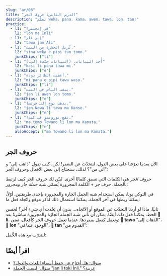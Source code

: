 ```yaml
---
slug: "ar/08"
title: "الدرس الثامن: حروف الجر"
description: "تعلّم weka، pana، kama، awen، tawa، lon، tan!"
practice:
  - l1: "في إنجلترا"
    l2: "lon ma Inli"
  - l1: "إلى علي"
    l2: "tawa jan Ali"
  - l1: "تُزيل الحشرة من البيت."
    l2: "sina weka e pipi tan tomo."
    junkChips: ["li"]
  - l1: "أُحب النباتات. (النباتات جيّدة إلي.)"
    l2: "kasi li pona tawa mi."
    junkChips: ["e"]
  - l1: "أعطيت الطائر دودة."
    l2: "mi pana e pipi tawa waso."
    junkChips: ["li"]
  - l1: "يبقى الناس في البيت."
    l2: "jan li awen lon tomo."
    junkChips: ["e"]
  - l1: "يذهب نوح إلى فرنسا."
    l2: "jan Nowa li tawa ma Kanse."
    junkChips: ["e"]
  - l1: "تقع تورونتو في كندا."
    l2: "ma tomo Towano li lon ma Kanata."
    junkChips: ["e"]
    alsoAccept: ["ma Towano li lon ma Kanata."]
---
```



## حروف الجر

الآن بعدما تعرّفنا على بعض الدول، لنتحدّث عن السَفر! لكن، كيف تقول "ذاهب إلى" و "آتي من"؟ لذلك، سنحتاج إلى بعض الأفعال وحروف الجر:

<List>
  <Word sl="weka" m="الإزالة، الذهاب، الخروخ؛ غائب" />
  <Word sl="pana" m="الإعطاء، الوضع" />
  <Word sl="kama" m="القدوم، المجيء، الوصول" />
  <Word sl="awen" m="البقاء، الحماية" />
  <Word sl="tawa" m="إلى، باتّجاه" />
  <Word sl="lon" m="عند، في، على" />
  <Word sl="tan" m="من، بِسبب" />
</List>

_حروف الجر_ هي الكلمات التي تسبق كلماتًا أخرى. تُبيّن لك حروف الجر كيف تُرتبط بالجملة. حرف جر + الكلمة المجرورة يُسمّى _شبه جملة جار ومجرور_:

<List>
  <Word sl="tawa soweli" m="باتّجاه الحيوان" />
  <Word sl="lon ma" m="على الأرض، في الدولة" />
  <Word sl="tan tomo" m="من البيت" />
</List>

في التوكي بونا، يمكن استخدام شبه الجمل الجارة والمجرورة بإحدى طريقتين. أوّلاً، يمكننا ربطها في آخر الجملة. يمكننا استعمال ذلك لذكر موقع واتّجاه فعل ما:

<List>
  <Sentence sl="mi pana e waso tawa kasi." m="أضعُ الطائر على شجرة." />
  <Sentence sl="waso li awen lon kasi." m="يبقى الطائر على الشجرة." />
  <Sentence
    sl="sina weka e waso tan kasi."
    m="تُزيلُ الطائر من الشجرة."
  />
</List>

ثانيًا، ماذا لو أردنا التحدّث عن الموقع أو الاتّجاه... بدون أن يَحْدث أي شيء آخَر؟ لحسن الحظ، يمكننا فعل ذلك أيضًا. يمكن أن تأتي شبه الجملة الجارّة والمجرورة مباشَرةً بعد **󱤧 li**، وتعمل كفعل بمفردها. عندما تعمل حروف الجر كأفعال، تعني: **󱥩 tawa** "الذهاب إلى"، **󱤬 lon** "الوجود عند/في"، **󱥧 tan** "القدوم من":

<List>
  <Sentence sl="jan Ema li tawa ma Nijon." m="تذهب إيما إلى اليابان." />
  <Sentence sl="jan Nina li lon ma Lusi." m="إنّ نينا في روسيا." />
  <Sentence sl="jan Mili li tan ma Kanse." m="إنّ ميلي من فرنسا." />
</List>

لنتدرّب مع هذه الجُّمل:

<List>
  <Sentence
    sl="mi tawa ma kasi."
    m="أذهب إلى أرض النباتات.<br />(يمكن أن تكون غابة، مرج، أي مكان مليء بالنباتات.)"
  />
  <Sentence
    sl="sona li weka tan mi."
    m="ذهب العلم منّي.<br />(نسيت.)"
  />
  <Sentence
    sl="soweli suwi li pona tawa mi."
    m="الحيوانات اللطيفة جيّدة لي.<br />(أُحب الحيوانات اللطيفة.)"
  />
  <Sentence sl="jan Nowa li toki tawa jan Ema." m="يتحدّث نوح إلى إيما." />
  <Sentence
    sl="jan li toki Tosi lon ma Tosi."
    m="يتحدّث الناس اللغة الألمانية في ألمانيا."
  />
</List>

<Practice exercises={frontmatter.practice} />

## اقرأ أيضًا
* [سؤال: هل أحتاج عن حفظ أسماء اللغات والدول؟](/en/languages-countries/)
* [سؤال: ليست الجملة "jan li toki Inli." غريبة؟](/en/named-verbs/)
